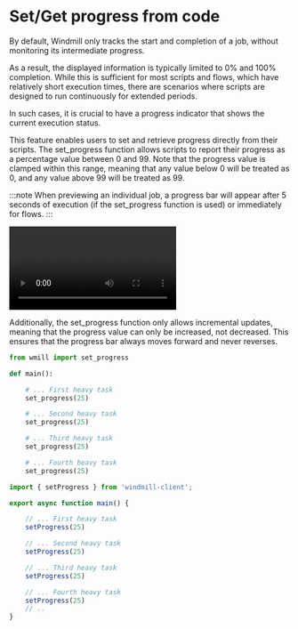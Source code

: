 
# Set/Get progress from code

By default, Windmill only tracks the start and completion of a job, without monitoring its intermediate progress.

As a result, the displayed information is typically limited to 0% and 100% completion. While this is sufficient for most scripts and flows, which have relatively short execution times, there are scenarios where scripts are designed to run continuously for extended periods.

In such cases, it is crucial to have a progress indicator that shows the current execution status.

This feature enables users to set and retrieve progress directly from their scripts.
The set_progress function allows scripts to report their progress as a percentage value between 0 and 99. Note that the progress value is clamped within this range, meaning that any value below 0 will be treated as 0, and any value above 99 will be treated as 99.


:::note
When previewing an individual job, a progress bar will appear after 5 seconds of execution (if the set_progress function is used) or immediately for flows.
:::

<video
	className="border-2 rounded-lg object-cover w-full h-full dark:border-gray-800"
	controls
	src="/videos/explicit_progress_bar.mp4"
/>
<br/>

Additionally, the set_progress function only allows incremental updates, meaning that the progress value can only be increased, not decreased. This ensures that the progress bar always moves forward and never reverses.

<Tabs className="unique-tabs">
<TabItem value="python" label="Python" attributes={{className: "text-xs p-4 !mt-0 !ml-0"}}>

```python
from wmill import set_progress

def main():

	# ... First heavy task
	set_progress(25)

	# ... Second heavy task
	set_progress(25)

	# ... Third heavy task
	set_progress(25)

	# ... Fourth heavy task
	set_progress(25)

```

</TabItem>
<TabItem value="deno" label="TypeScript (Bun)" attributes={{className: "text-xs p-4 !mt-0 !ml-0"}}>

```typescript
import { setProgress } from 'windmill-client';

export async function main() {

	// ... First heavy task
	setProgress(25)

	// ... Second heavy task
	setProgress(25)

	// ... Third heavy task
	setProgress(25)

	// ... Fourth heavy task
	setProgress(25)
	// ..
}
```

</TabItem>
</Tabs>

